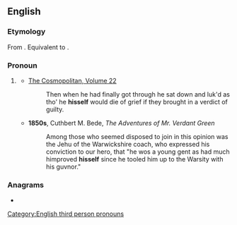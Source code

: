 ==English==

===Etymology===
From {{inh|en|enm|}}. Equivalent to {{suffix|en|his|self}}.

===Pronoun===
{{head|en|pronoun|plural|themselves|or|theirselves}}

# {{lb|en|nonstandard|now|_|chiefly|dialect}} {{form of|en|Variant form|himself}}
#* [https://books.google.com/books?id=M2hAAQAAMAAJ&pg=PA564&dq=he+hisself&hl=en&sa=X&ved=0ahUKEwikr4vqxaviAhUOVK0KHX2FD1sQ6AEIMjAB#v=onepage&q=he%20hisself&f=false The Cosmopolitan, Volume 22]
#*: Then when he had finally got through he sat down and luk'd as tho' he '''hisself''' would die of grief if they brought in a verdict of guilty.
#* '''1850s''', Cuthbert M. Bede, ''The Adventures of Mr. Verdant Green''
#*: Among those who seemed disposed to join in this opinion was the Jehu of the Warwickshire coach, who expressed his conviction to our hero, that "he wos a young gent as had much himproved '''hisself''' since he tooled him up to the Warsity with his guvnor."

===Anagrams===
* {{anagrams|en|a=efhilss|Fishels|selfish}}

[[Category:English third person pronouns]]